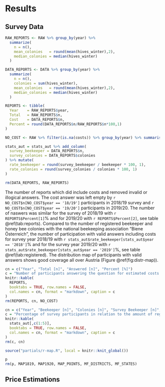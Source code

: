 # Results

## Survey Data

```r
RAW_REPORTS <- RAW %>% group_by(year) %>% 
  summarize(
    n = n(),
    mean_colonies   = round(mean(hives_winter),2),
    median_colonies = median(hives_winter)
  )

DATA_REPORTS <- DATA %>% group_by(year) %>% 
  summarize(
    n = n(),
    colonies = sum(hives_winter),
    mean_colonies   = round(mean(hives_winter),2),
    median_colonies = median(hives_winter)
  )

REPORTS <- tibble(
  Year    = RAW_REPORTS$year,
  Total   = RAW_REPORTS$n,
  Cost    = DATA_REPORTS$n,
  Percent = round(DATA_REPORTS$n/RAW_REPORTS$n*100,1)
)

NO_COST <- RAW %>% filter(is.na(costs)) %>% group_by(year) %>% summarise(n = n())

stats_aut = stats_aut %>% add_column(
  survey_beekeeper = DATA_REPORTS$n,
  survey_colonies = DATA_REPORTS$colonies
) %>% mutate(
  rate_beekeeper = round(survey_beekeeper / beekeeper * 100, 1),
  rate_colonies = round(survey_colonies / colonies * 100, 1)
)

rm(DATA_REPORTS, RAW_REPORTS)
```

The number of reports which did include costs and removed invalid or illogical answers. The cost answer was left empty by `r NO_COST$n[NO_COST$year == '18/19']` participants in 2018/19 survey and `r NO_COST$n[NO_COST$year == '19/20']` participants in 2019/20. The number of naswers was similar for the survey of 2018/19 with `r REPORTS$Percent[1]`% and for 2019/20 with `r REPORTS$Percent[2]`, see table \@ref(tab:reports). Compared to the number of registered beekeeper and honey bee colonies with the national beekeeping association "Biene Österreich", the number of participation with valid answers including costs for survey year 2018/19 with `r stats_aut$rate_beekeeper[stats_aut$year == '2018']`% and for the survey year 2019/20 with `r stats_aut$rate_beekeeper[stats_aut$year == '2019']`%, see table \@ref(tab:registered). The distribution map of participants with valid answers shows good coverage all over Austria (Figure \@ref(fig:distr-map)). 

```r
cn = c("Year", "Total [n]", "Answered [n]", "Percent [%]")
c = "Number of participants answering the question for estimated costs per colony in the survey two survey years."
knitr::kable(
  REPORTS,
  booktabs = TRUE, row.names = FALSE,
  col.names = cn, format = "markdown", caption = c
)
rm(REPORTS, cn, NO_COST)
```

```r
cn = c("Year", "Beekeeper [n]", "Colonies [n]", "Survey Beekeeper [n]", "Survey Colonies [n]")
c = "Percentage of survey participants in relation to the amount of registered beekeepers with the national beekeeping association Biene Österreich (2018 and 2019)."
knitr::kable(
  stats_aut[,c(1:5)],
  booktabs = TRUE, row.names = FALSE,
  col.names = cn, format = "markdown", caption = c
)
rm(c, cn)
```

```r
source("partials/r-map.R", local = knitr::knit_global())
```

```r
p
rm(p, MAP1819, MAP1920, MAP_POINTS, MF_DISTRICTS, MF_STATES)
```




## Price Estimations {#r-estimations}